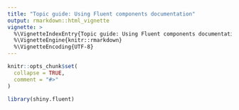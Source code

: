 ```yaml
---
title: "Topic guide: Using Fluent components documentation"
output: rmarkdown::html_vignette
vignette: >
  %\VignetteIndexEntry{Topic guide: Using Fluent components documentation}
  %\VignetteEngine{knitr::rmarkdown}
  %\VignetteEncoding{UTF-8}
---
```


```r
knitr::opts_chunk$set(
  collapse = TRUE,
  comment = "#>"
)
```

```r
library(shiny.fluent)
```
